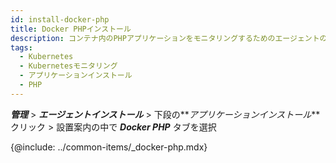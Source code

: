 ```yaml
---
id: install-docker-php
title: Docker PHPインストール
description: コンテナ内のPHPアプリケーションをモニタリングするためのエージェントのインストール手順です。
tags:
  - Kubernetes
  - Kubernetesモニタリング
  - アプリケーションインストール
  - PHP
---
```


**_管理_** > **_エージェントインストール_** > 下段の**_アプリケーションインストール_** クリック > 設置案内の中で **_Docker PHP_** タブを選択

{@include: ../common-items/_docker-php.mdx} 
